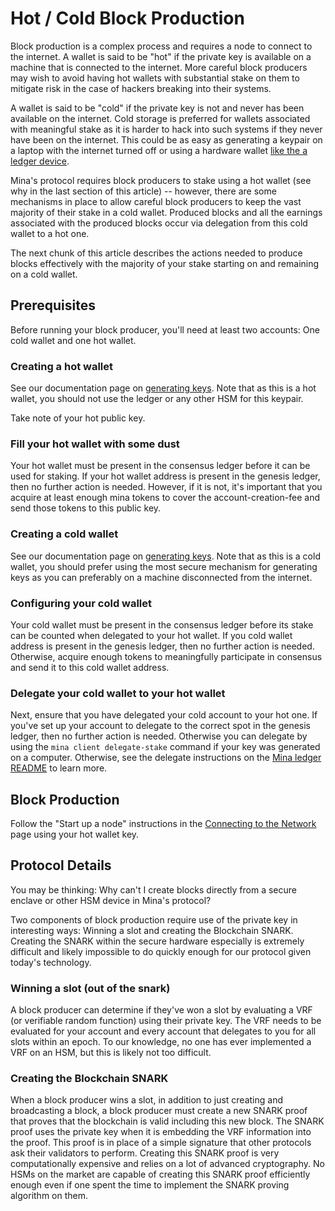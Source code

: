 
# Hot / Cold Block Production

Block production is a complex process and requires a node to connect to the internet. A wallet is said to be "hot" if the private key is available on a machine that is connected to the internet. More careful block producers may wish to avoid having hot wallets with substantial stake on them to mitigate risk in the case of hackers breaking into their systems.

A wallet is said to be "cold" if the private key is not and never has been available on the internet. Cold storage is preferred for wallets associated with meaningful stake as it is harder to hack into such systems if they never have been on the internet. This could be as easy as generating a keypair on a laptop with the internet turned off or using a hardware wallet [like the a ledger device](https://shop.ledger.com/).

Mina's protocol requires block producers to stake using a hot wallet (see why in the last section of this article) -- however, there are some mechanisms in place to allow careful block producers to keep the vast majority of their stake in a cold wallet. Produced blocks and all the earnings associated with the produced blocks occur via delegation from this cold wallet to a hot one.

The next chunk of this article describes the actions needed to produce blocks effectively with the majority of your stake starting on and remaining on a cold wallet.

## Prerequisites

Before running your block producer, you'll need at least two accounts: One cold wallet and one hot wallet.

### Creating a hot wallet

See our documentation page on [generating keys](/docs/using-mina/keypair). Note that as this is a hot wallet, you should not use the ledger or any other HSM for this keypair.

Take note of your hot public key.

### Fill your hot wallet with some dust

Your hot wallet must be present in the consensus ledger before it can be used for staking. If your hot wallet address is present in the genesis ledger, then no further action is needed. However, if it is not, it's important that you acquire at least enough mina tokens to cover the account-creation-fee and send those tokens to this public key.

### Creating a cold wallet

See our documentation page on [generating keys](/docs/using-mina/keypair). Note that as this is a cold wallet, you should prefer using the most secure mechanism for generating keys as you can preferably on a machine disconnected from the internet.

### Configuring your cold wallet

Your cold wallet must be present in the consensus ledger before its stake can be counted when delegated to your hot wallet. If you cold wallet address is present in the genesis ledger, then no further action is needed. Otherwise, acquire enough tokens to meaningfully participate in consensus and send it to this cold wallet address.

### Delegate your cold wallet to your hot wallet

Next, ensure that you have delegated your cold account to your hot one. If you've set up your account to delegate to the correct spot in the genesis ledger, then no further action is needed. Otherwise you can delegate by using the `mina client delegate-stake` command if your key was generated on a computer. Otherwise, see the delegate instructions on the [Mina ledger README](https://github.com/jspada/ledger-app-mina/tree/v1.0.0-beta.2) to learn more.

## Block Production

Follow the "Start up a node" instructions in the [Connecting to the Network](/docs/using-mina/connecting) page using your hot wallet key.

## Protocol Details

You may be thinking: Why can't I create blocks directly from a secure enclave or other HSM device in Mina's protocol?

Two components of block production require use of the private key in interesting ways: Winning a slot and creating the Blockchain SNARK. Creating the SNARK within the secure hardware especially is extremely difficult and likely impossible to do quickly enough for our protocol given today's technology.

### Winning a slot (out of the snark)

A block producer can determine if they've won a slot by evaluating a VRF (or verifiable random function) using their private key. The VRF needs to be evaluated for your account and every account that delegates to you for all slots within an epoch. To our knowledge, no one has ever implemented a VRF on an HSM, but this is likely not too difficult.

### Creating the Blockchain SNARK

When a block producer wins a slot, in addition to just creating and broadcasting a block, a block producer must create a new SNARK proof that proves that the blockchain is valid including this new block. The SNARK proof uses the private key when it is embedding the VRF information into the proof. This proof is in place of a simple signature that other protocols ask their validators to perform. Creating this SNARK proof is very computationally expensive and relies on a lot of advanced cryptography. No HSMs on the market are capable of creating this SNARK proof efficiently enough even if one spent the time to implement the SNARK proving algorithm on them.
